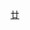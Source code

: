 {{Navbox
| name   = 中国化学会第二十二届理事会 (中华人民共和国)
| title  = [[中國化學會 (中華人民共和國)|中国化学会]]第二十二届理事会
| above  = 1986年－1990年
| bodyclass = hlist
| group1 = 理事长<ref group="注">注1：每年依次轮流担任</ref>
| list1  = 
* [[唐有祺]]
* [[黄维垣]]
* [[田昭武]]
* [[徐光宪]]
| group2 = 秘书长
| list2  = [[崔孟元]]
| group3 = 副秘书长
| list3  = 
* [[孙亦梁]]
* [[刘惠|刘　惠]]
* [[张德和]]
* [[戴立信]]
* [[张蕴珍]]
* [[宋心琦]]
* [[杨华惠]]
| group4 = 常务理事
| list4  = 
* [[田昭武]]
* [[闵恩泽]]
* [[唐敖庆]]
* [[黄维垣]]
* [[张滂 (化学家)|张　滂]]
* [[张存浩]]
* [[卢嘉锡]]
* [[查全性]]
* [[林尚安]]
* [[徐光宪]]
* [[钱人元]]
* [[邵美成]]
* [[崔孟元]]
* [[鄢国森]]
* [[刘若庄]]
* [[严东生]]
* [[俞惟乐]]
* [[唐有祺]]
* [[朱丽兰]]
* [[胡亚东]]
* [[王佛松]]
* [[梁晓天]]
* [[黄量|黄　量]]
* [[何炳林]]
* [[沈之荃]]
* [[周同惠]]
* [[高小霞]]
* [[戴立信]]
* [[王夔|王　夔]]
| group5 = 理事
| list5  = 
* [[马福泰]]
* [[计亮年]]
* [[王夔|王　夔]]
* [[王有槐]]
* [[王佛松]]
* [[王致禄]]
* [[王积涛]]
* [[王福重]]
* [[尹元根]]
* [[邓从豪]]
* [[冯新德]]
* [[卢佩章]]
* [[卢嘉锡]]
* [[田昭武]]
* [[申泮文]]
* [[史慧明]]
* [[江元生]]
* [[刘敏|刘　敏]]
* [[刘惠|刘　惠]]
* [[刘元方]]
* [[刘祁涛]]
* [[刘有成]]
* [[刘知新]]
* [[刘育亭]]
* [[刘若庄]]
* [[刘翊纶]]
* [[刘道玉]]
* [[刘铸晋]]
* [[刘静宜]]
* [[邢其毅]]
* [[师树简]]
* [[朱丽兰]]
* [[任新民]]
* [[华彤文]]
* [[阮大文]]
* [[孙亦梁]]
* [[孙家钟]]
* [[沈之荃]]
* [[沈家骢]]
* [[汪猷|汪　猷]]
* [[汪尔康]]
* [[汪家鼎]]
* [[汪德熙]]
* [[闵恩泽]]
* [[严东生]]
* [[苏勉曾]]
* [[杨频|杨　频]]
* [[杨孔章]]
* [[杨学仁]]
* [[李广年]]
* [[李卓美]]
* [[李逢泽]]
* [[吴越 (物理化学家)|吴　越]]
* [[吴征铠]]
* [[吴养洁]]
* [[伯塔依]]
* [[何炳林]]
* [[张帆|张　帆]]
* [[张滂 (化学家)|张　滂]]
* [[张天巧]]
* [[张存浩]]
* [[张青莲]]
* [[张乾二|张-{乾}-二]]
* [[张德和]]
* [[张蕴珍]]
* [[陈邦林]]
* [[陈茹玉]]
* [[陈荣悌]]
* [[陈念贻]]
* [[陈耀全]]
* [[陈冀胜]]
* [[邵美成]]
* [[林尚安]]
* [[卓仁禧]]
* [[金斗满]]
* [[周定|周　定]]
* [[周同惠]]
* [[赵成大]]
* [[赵国玺]]
* [[胡之德]]
* [[胡玉才]]
* [[胡亚东]]
* [[胡宏纹]]
* [[査全性]]
* [[柳大纲]]
* [[钮经义]]
* [[俞汝勤]]
* [[于凌翀]]
* [[俞惟乐]]
* [[骆汝聪]]
* [[高滋|高　滋]]
* [[高鸿|高　鸿]]
* [[高小霞]]
* [[高仕扬]]
* [[高振衡]]
* [[郭慕孙]]
* [[郭燮贤]]
* [[唐有祺]]
* [[唐敖庆]]
* [[袁承业 (化学家)|袁承业]]
* [[桂琳琳]]
* [[夏宗建]]
* [[顾以健]]
* [[倪诗圣]]
* [[倪嘉缵]]
* [[钱人元]]
* [[钱保功]]
* [[徐僖|徐　僖]]
* [[徐光宪]]
* [[徐如人]]
* [[陶学郁]]
* [[梁晓天]]
* [[黄量|黄　量]]
* [[黄本立]]
* [[黄葆同]]
* [[黄维垣]]
* [[黄耀曾]]
* [[崔孟元]]
* [[游效曾]]
* [[谢洪泉]]
* [[谢毓元]]
* [[彭少逸]]
* [[蒋丽金]]
* [[蒋承炜]]
* [[蒋锡夔]]
* [[韩世钧]]
* [[韩德刚]]
* [[程铁明]]
* [[蒲国刚]]
* [[楼南泉]]
* [[鄢国森]]
* [[鲍奕珊]]
* [[蔡启瑞]]
* [[缪方明]]
* [[薛恩钰]]
* [[戴立信]]
* [[戴安邦]]
* [[戴树珊]]
* [[戴种立]]
| group6 = 
| list6  = 
| below  = <references group="注"/>
}}<noinclude>
{{collapsible option}}
[[Category:中国化学会模板|廿]]
</noinclude>